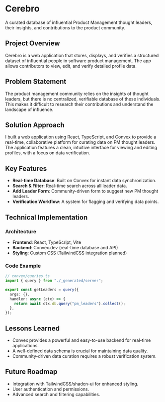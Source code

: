 # Cerebro

A curated database of influential Product Management thought leaders, their insights, and contributions to the product community.

## Project Overview
Cerebro is a web application that stores, displays, and verifies a structured dataset of influential people in software product management. The app allows contributors to view, edit, and verify detailed profile data.

## Problem Statement
The product management community relies on the insights of thought leaders, but there is no centralized, verifiable database of these individuals. This makes it difficult to research their contributions and understand the landscape of influence.

## Solution Approach
I built a web application using React, TypeScript, and Convex to provide a real-time, collaborative platform for curating data on PM thought leaders. The application features a clean, intuitive interface for viewing and editing profiles, with a focus on data verification.

## Key Features
- **Real-time Database**: Built on Convex for instant data synchronization.
- **Search & Filter**: Real-time search across all leader data.
- **Add Leader Form**: Community-driven form to suggest new PM thought leaders.
- **Verification Workflow**: A system for flagging and verifying data points.

## Technical Implementation
### Architecture
- **Frontend**: React, TypeScript, Vite
- **Backend**: Convex.dev (real-time database and API)
- **Styling**: Custom CSS (TailwindCSS integration planned)

### Code Example
```typescript
// convex/queries.ts
import { query } from "./_generated/server";

export const getLeaders = query({
  args: {},
  handler: async (ctx) => {
    return await ctx.db.query("pm_leaders").collect();
  },
});
```

## Lessons Learned
- Convex provides a powerful and easy-to-use backend for real-time applications.
- A well-defined data schema is crucial for maintaining data quality.
- Community-driven data curation requires a robust verification system.

## Future Roadmap
- Integration with TailwindCSS/shadcn-ui for enhanced styling.
- User authentication and permissions.
- Advanced search and filtering capabilities.
